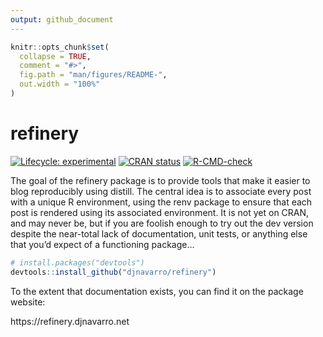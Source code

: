 ```yaml
---
output: github_document
---
```


<!-- README.md is generated from README.Rmd. Please edit that file -->

```r
knitr::opts_chunk$set(
  collapse = TRUE,
  comment = "#>",
  fig.path = "man/figures/README-",
  out.width = "100%"
)
```

# refinery

<!-- badges: start -->
[![Lifecycle: experimental](https://img.shields.io/badge/lifecycle-experimental-orange.svg)](https://lifecycle.r-lib.org/articles/stages.html#experimental)
[![CRAN status](https://www.r-pkg.org/badges/version/refinery)](https://CRAN.R-project.org/package=refinery)
[![R-CMD-check](https://github.com/djnavarro/refinery/workflows/R-CMD-check/badge.svg)](https://github.com/djnavarro/refinery/actions)
<!-- badges: end -->

The goal of the refinery package is to provide tools that make it easier to blog reproducibly using distill. The central idea is to associate every post with a unique R environment, using the renv package to ensure that each post is rendered using its associated environment. It is not yet on CRAN, and may never be, but if you are foolish enough to try out the dev version despite the near-total lack of documentation, unit tests, or anything else that you'd expect of a functioning package...

``` r
# install.packages("devtools")
devtools::install_github("djnavarro/refinery")
```

To the extent that documentation exists, you can find it on the package website:

https://refinery.djnavarro.net

